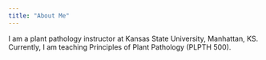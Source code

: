 ```yaml
---
title: "About Me"
---
```


I am a plant pathology instructor at Kansas State University, Manhattan, KS. Currently, I am teaching Principles of Plant Pathology (PLPTH 500).